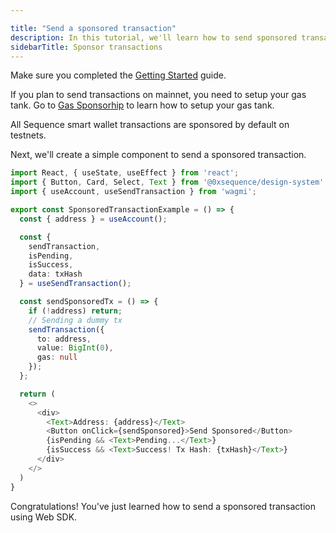 ```yaml
---

title: "Send a sponsored transaction"
description: In this tutorial, we'll learn how to send sponsored transactions using Web SDK.
sidebarTitle: Sponsor transactions
---
```


<Steps>
<Step title="Setup Web SDK">

Make sure you completed the [Getting Started](/sdk/web/getting-started) guide.
</Step>

<Step title="Setup your Gas Tank (for Mainnet only)">

If you plan to send transactions on mainnet, you need to setup your gas tank. Go to [Gas Sponsorhip](/solutions/builder/gas-tank) to learn how to setup your gas tank.

<Note>
All Sequence smart wallet transactions are sponsored by default on testnets.
</Note>
</Step>

<Step title="Send a sponsored transaction">

Next, we'll create a simple component to send a sponsored transaction.

```typescript
import React, { useState, useEffect } from 'react';
import { Button, Card, Select, Text } from '@0xsequence/design-system';
import { useAccount, useSendTransaction } from 'wagmi';

export const SponsoredTransactionExample = () => {
  const { address } = useAccount();

  const {
    sendTransaction,
    isPending,
    isSuccess,
    data: txHash
  } = useSendTransaction();

  const sendSponsoredTx = () => {
    if (!address) return;
    // Sending a dummy tx
    sendTransaction({
      to: address,
      value: BigInt(0),
      gas: null
    });
  };

  return (
    <>
      <div>
        <Text>Address: {address}</Text>
        <Button onClick={sendSponsored}>Send Sponsored</Button>
        {isPending && <Text>Pending...</Text>}
        {isSuccess && <Text>Success! Tx Hash: {txHash}</Text>}
      </div>
    </>
  )
}
```
</Step>
</Steps>

Congratulations! You've just learned how to send a sponsored transaction using Web SDK. 


